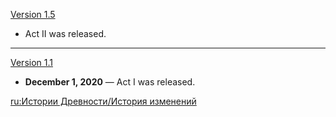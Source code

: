 {{Change History/Header}}
[[Version 1.5]]
*Act II was released.
----
[[Version 1.1]]
*'''December 1, 2020''' &mdash; Act I was released.
<noinclude>


[[ru:Истории Древности/История изменений]]
</noinclude>